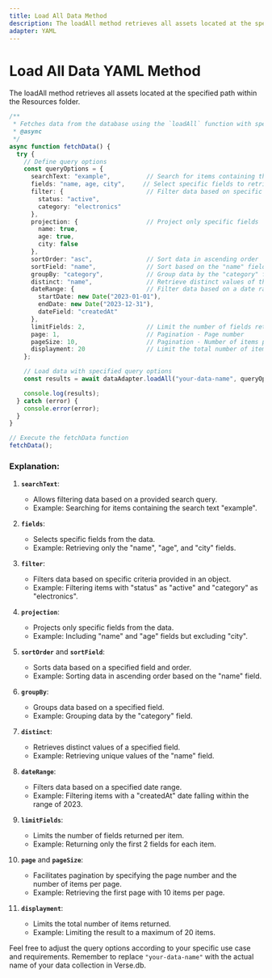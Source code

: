 ```yaml
---
title: Load All Data Method
description: The loadAll method retrieves all assets located at the specified path within the Resources folder.
adapter: YAML
---
```


# Load All Data YAML Method

The loadAll method retrieves all assets located at the specified path within the Resources folder.

```typescript
/**
 * Fetches data from the database using the `loadAll` function with specified query options.
 * @async
 */
async function fetchData() {
  try {
    // Define query options
    const queryOptions = {
      searchText: "example",          // Search for items containing the search text "example"
      fields: "name, age, city",     // Select specific fields to retrieve
      filter: {                       // Filter data based on specific criteria
        status: "active",
        category: "electronics"
      },
      projection: {                   // Project only specific fields
        name: true,
        age: true,
        city: false
      },
      sortOrder: "asc",               // Sort data in ascending order
      sortField: "name",              // Sort based on the "name" field
      groupBy: "category",            // Group data by the "category" field
      distinct: "name",               // Retrieve distinct values of the "name" field
      dateRange: {                    // Filter data based on a date range
        startDate: new Date("2023-01-01"),
        endDate: new Date("2023-12-31"),
        dateField: "createdAt"
      },
      limitFields: 2,                 // Limit the number of fields returned per item
      page: 1,                        // Pagination - Page number
      pageSize: 10,                   // Pagination - Number of items per page
      displayment: 20                 // Limit the total number of items returned
    };

    // Load data with specified query options
    const results = await dataAdapter.loadAll("your-data-name", queryOptions);

    console.log(results);
  } catch (error) {
    console.error(error);
  }
}

// Execute the fetchData function
fetchData();
```

### Explanation:

1. **`searchText`**:  
   - Allows filtering data based on a provided search query.
   - Example: Searching for items containing the search text "example".

2. **`fields`**:  
   - Selects specific fields from the data.
   - Example: Retrieving only the "name", "age", and "city" fields.

3. **`filter`**:  
   - Filters data based on specific criteria provided in an object.
   - Example: Filtering items with "status" as "active" and "category" as "electronics".

4. **`projection`**:  
   - Projects only specific fields from the data.
   - Example: Including "name" and "age" fields but excluding "city".

5. **`sortOrder`** and **`sortField`**:  
   - Sorts data based on a specified field and order.
   - Example: Sorting data in ascending order based on the "name" field.

6. **`groupBy`**:  
   - Groups data based on a specified field.
   - Example: Grouping data by the "category" field.

7. **`distinct`**:  
   - Retrieves distinct values of a specified field.
   - Example: Retrieving unique values of the "name" field.

8. **`dateRange`**:  
   - Filters data based on a specified date range.
   - Example: Filtering items with a "createdAt" date falling within the range of 2023.

9. **`limitFields`**:  
   - Limits the number of fields returned per item.
   - Example: Returning only the first 2 fields for each item.

10. **`page`** and **`pageSize`**:  
    - Facilitates pagination by specifying the page number and the number of items per page.
    - Example: Retrieving the first page with 10 items per page.

11. **`displayment`**:  
    - Limits the total number of items returned.
    - Example: Limiting the result to a maximum of 20 items.

Feel free to adjust the query options according to your specific use case and requirements. Remember to replace `"your-data-name"` with the actual name of your data collection in Verse.db.